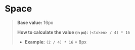 
<Meta title="Tokens/Space"/>

# Space

> **Base value:** 16px
>
> **How to calculate the value <small>(in px)</small>:** `(<token> / 4) * 16`
> - **Example:** `(2 / 4) * 16` = 8px

<TokensGrid hasRemValue tokens={space}/>